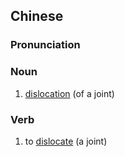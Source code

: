 {{also|脱臼}}
==Chinese==
{{zh-forms|s=脱臼}}

===Pronunciation===
{{zh-pron
|m=tuōjiù
|c=tyut3 kau5
|mn=qz:thut-khǔ/tw,xm,zz:thut-khū/qz:lut-khǔ
|cat=n,v
}}

===Noun===
{{zh-noun}}

# [[dislocation]] (of a joint)

===Verb===
{{zh-verb}}

# to [[dislocate]] (a joint)
